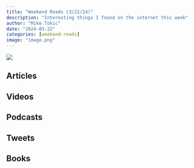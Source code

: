 ```yaml
---
title: "Weekend Reads (3/22/24)"
description: "Interesting things I found on the internet this week"
author: "Mike Tokic"
date: "2024-03-22"
categories: [weekend-reads]
image: "image.png"
---
```


![](./image.png)

## Articles

## Videos

## Podcasts

## Tweets

## Books
